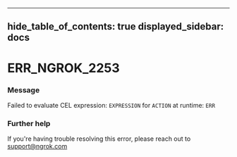 

---
hide_table_of_contents: true
displayed_sidebar: docs
---


# ERR_NGROK_2253

### Message
Failed to evaluate CEL expression: `EXPRESSION` for `ACTION` at runtime: `ERR`

<ErrorDetails error="err_ngrok_2253" />



### Further help
If you're having trouble resolving this error, please reach out to [support@ngrok.com](mailto:support@ngrok.com?subject=Help%20with%20ERR_NGROK_2253)

